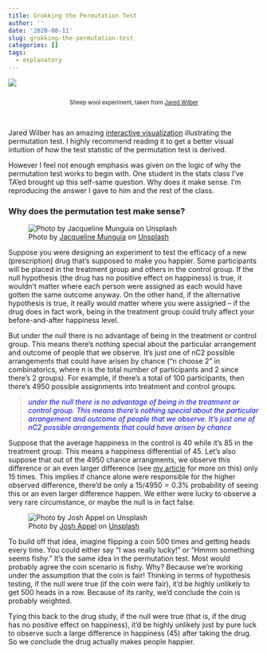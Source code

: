 ```yaml
---
title: Grokking the Permutation Test
author: ''
date: '2020-08-11'
slug: grokking-the-permutation-test
categories: []
tags:
  - explanatory
---
```


<style>
p.caption {
  font-size: 0.8em;
}
</style>



![](/post/2020-08-11-a-note-on-the-permutation-test_files/perm_sheep.png)
<center>
<p class="caption">
<br>
Sheep wool experiment, taken from [Jared Wilber](https://www.jwilber.me/permutationtest/)
</p>

</center>
<br>

Jared Wilber has an amazing [interactive visualization](https://www.jwilber.me/permutationtest/) illustrating the permutation test.  I highly recommend reading it to get a better visual intuition of how the test statistic of the permutation test is derived.  

However I feel not enough emphasis was given on the logic of why the permutation test works to begin with.  One student in the stats class I've TA'ed brought up this self-same question. Why does it make sense.  I'm reproducing the answer I gave to him and the rest of the class. 

### Why does the permutation test make sense?

![<span>Photo by <a href="https://unsplash.com/@jacquiemunguia?utm_source=unsplash&amp;utm_medium=referral&amp;utm_content=creditCopyText">Jacqueline Munguía</a> on <a href="https://unsplash.com/s/photos/happy?utm_source=unsplash&amp;utm_medium=referral&amp;utm_content=creditCopyText">Unsplash</a></span>](/post/2020-08-11-a-note-on-the-permutation-test_files/happy.jpg)

Suppose you were designing an experiment to test the efficacy of a new (prescription) drug that's supposed to make you happier. Some participants will be placed in the treatment group and others in the control group.  If the null hypothesis (the drug has no positive effect on happiness) is true, it wouldn't matter where each person were assigned as each would have gotten the same outcome anyway.  On the other hand, if the alternative hypothesis is true, it really would matter where you were assigned -- if the drug does in fact work, being in the treatment group could truly affect your before-and-after happiness level.
 
But under the null there is no advantage of being in the treatment or control group.  This means there's nothing special about the particular arrangement and outcome of people that we observe. It's just one of nC2 possible arrangements that could have arisen by chance ("n choose 2" in combinatorics, where n is the total number of participants and 2 since there's 2 groups).  For example, if there's a total of 100 participants, then there's 4950 possible assignments into treatment and control groups.

> *<span style="color:blue">under the null there is no advantage of being in the treatment or control group.  This means there's nothing special about the particular arrangement and outcome of people that we observe. It's just one of nC2 possible arrangements that could have arisen by chance</span>*

Suppose that the average happiness in the control is 40 while it's 85 in the treatment group.  This means a happiness differential of 45.  Let's also suppose that out of the 4950 chance arrangments, we observe this difference or an even larger difference (see [my article](https://statisticalmusings.netlify.app/post/an-intuitive-explanation-of-p-values/) for more on this) only 15 times.  This implies if chance alone were responsible for the higher observed difference, there'd be only a $15/4950 = 0.3\%$ probability of seeing this or an even larger difference happen.  We either were lucky to observe a very rare circumstance, or maybe the null is in fact false.

![<span>Photo by <a href="https://unsplash.com/@joshappel?utm_source=unsplash&amp;utm_medium=referral&amp;utm_content=creditCopyText">Josh Appel</a> on <a href="https://unsplash.com/s/photos/coin?utm_source=unsplash&amp;utm_medium=referral&amp;utm_content=creditCopyText">Unsplash</a></span>](/post/2020-08-11-a-note-on-the-permutation-test_files/coins.jpg)


To build off that idea, imagine flipping a coin 500 times and getting heads every time.  You could either say “I was really lucky!” or “Hmmm something seems fishy."  It's the same idea in the permutation test.  Most would probably agree the coin scenario is fishy.  Why?  Because we’re working under the assumption that the coin is fair!  Thinking in terms of hypothesis testing, if the null were true (if the coin were fair), it’d be highly unlikely to get 500 heads in a row.  Because of its rarity, we’d conclude the coin is probably weighted.

Tying this back to the drug study, if the null were true (that is, if the drug has no positive effect on happiness), it'd be highly unlikely just by pure luck to observe such a large difference in happiness (45) after taking the drug.  So we conclude the drug actually makes people happier.

